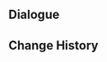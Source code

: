{{Genius Invokation TCG Stage
|title        = Lynette: Friendly
|type         = Friendly Fracas
|group        = Invitation Board
|character    = Lynette
|requirement  = 1
|introduction = "Time for some card tricks."<br>Hint: Lynette's deck includes many Artifact cards with "Effects when entering the field," and can use the synergy between the effects of these cards to repeatedly use them, with powerful results.
|objective_1  = Achieve victory
|reward_1     = Lynette*1
|objective_2  = Achieve victory within 6 rounds
|reward_2     = A Cold Blade Like a Shadow*1
|objective_3  = Achieve victory with characters defeated less than twice during the battle
|reward_3     = A Cold Blade Like a Shadow*1
|lineup       = Lynette;Lyney;Qiqi
|action       = A Cold Blade Like a Shadow;A Cold Blade Like a Shadow;Gilded Dreams;Gilded Dreams;Aquila Favonia;Aquila Favonia;Ocean-Hued Clam;Ocean-Hued Clam;Yayoi Nanatsuki;Yayoi Nanatsuki;Lyresong;Lyresong;Seed Dispensary;Seed Dispensary;Memento Lens;Memento Lens;Mamere;Mamere;Opera Epiclese;Opera Epiclese;Vourukasha's Glow;Vourukasha's Glow;Golden House;Golden House;Rhythm of the Great Dream;Rhythm of the Great Dream;Setaria;Setaria;Toss-Up;Toss-Up
}}

==Dialogue==
{{Transclude|Genius Invokation TCG/Stage/Lynette|Friendly Fracas}}

==Change History==
{{Change History|4.3}}